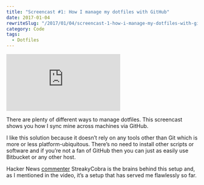```yaml
---
title: "Screencast #1: How I manage my dotfiles with GitHub"
date: 2017-01-04
rewriteSlug: "/2017/01/04/screencast-1-how-i-manage-my-dotfiles-with-github/"
category: Code
tags:
  - Dotfiles
---
```



<Embed src="https://www.youtube.com/watch?v=awtfkl50bUQ" />

There are plenty of different ways to manage dotfiles. This screencast shows you how I sync mine across machines via GitHub.

I like this solution because it doesn’t rely on any tools other than Git which is more or less platform-ubiquitous. There’s no need to install other scripts or software and if you’re not a fan of GitHub then you can just as easily use Bitbucket or any other host.

Hacker News [commenter](https://news.ycombinator.com/item?id=11070797) StreakyCobra is the brains behind this setup and, as I mentioned in the video, it’s a setup that has served me flawlessly so far.
  